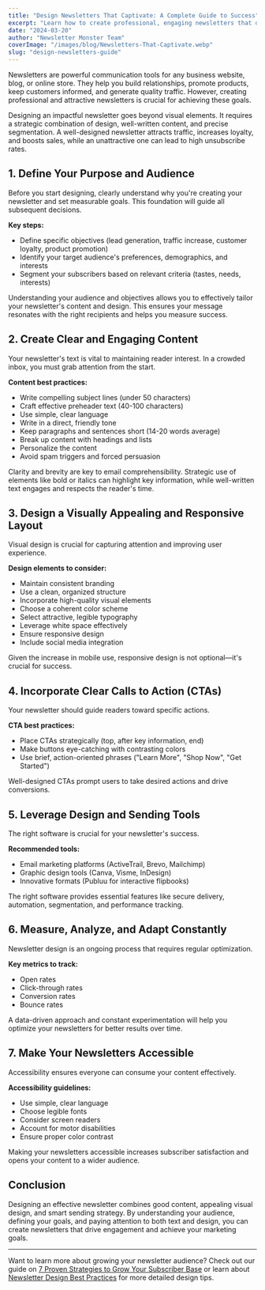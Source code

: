 ```yaml
---
title: "Design Newsletters That Captivate: A Complete Guide to Success"
excerpt: "Learn how to create professional, engaging newsletters that drive results. From content strategy to visual design, discover the key elements that make newsletters successful."
date: "2024-03-20"
author: "Newsletter Monster Team"
coverImage: "/images/blog/Newsletters-That-Captivate.webp"
slug: "design-newsletters-guide"
---
```


Newsletters are powerful communication tools for any business website, blog, or online store. They help you build relationships, promote products, keep customers informed, and generate quality traffic. However, creating professional and attractive newsletters is crucial for achieving these goals.

Designing an impactful newsletter goes beyond visual elements. It requires a strategic combination of design, well-written content, and precise segmentation. A well-designed newsletter attracts traffic, increases loyalty, and boosts sales, while an unattractive one can lead to high unsubscribe rates.

## 1. Define Your Purpose and Audience

Before you start designing, clearly understand why you're creating your newsletter and set measurable goals. This foundation will guide all subsequent decisions.

**Key steps:**

- Define specific objectives (lead generation, traffic increase, customer loyalty, product promotion)
- Identify your target audience's preferences, demographics, and interests
- Segment your subscribers based on relevant criteria (tastes, needs, interests)

Understanding your audience and objectives allows you to effectively tailor your newsletter's content and design. This ensures your message resonates with the right recipients and helps you measure success.

## 2. Create Clear and Engaging Content

Your newsletter's text is vital to maintaining reader interest. In a crowded inbox, you must grab attention from the start.

**Content best practices:**

- Write compelling subject lines (under 50 characters)
- Craft effective preheader text (40-100 characters)
- Use simple, clear language
- Write in a direct, friendly tone
- Keep paragraphs and sentences short (14-20 words average)
- Break up content with headings and lists
- Personalize the content
- Avoid spam triggers and forced persuasion

Clarity and brevity are key to email comprehensibility. Strategic use of elements like bold or italics can highlight key information, while well-written text engages and respects the reader's time.

## 3. Design a Visually Appealing and Responsive Layout

Visual design is crucial for capturing attention and improving user experience.

**Design elements to consider:**

- Maintain consistent branding
- Use a clean, organized structure
- Incorporate high-quality visual elements
- Choose a coherent color scheme
- Select attractive, legible typography
- Leverage white space effectively
- Ensure responsive design
- Include social media integration

Given the increase in mobile use, responsive design is not optional—it's crucial for success.

## 4. Incorporate Clear Calls to Action (CTAs)

Your newsletter should guide readers toward specific actions.

**CTA best practices:**

- Place CTAs strategically (top, after key information, end)
- Make buttons eye-catching with contrasting colors
- Use brief, action-oriented phrases ("Learn More", "Shop Now", "Get Started")

Well-designed CTAs prompt users to take desired actions and drive conversions.

## 5. Leverage Design and Sending Tools

The right software is crucial for your newsletter's success.

**Recommended tools:**

- Email marketing platforms (ActiveTrail, Brevo, Mailchimp)
- Graphic design tools (Canva, Visme, InDesign)
- Innovative formats (Publuu for interactive flipbooks)

The right software provides essential features like secure delivery, automation, segmentation, and performance tracking.

## 6. Measure, Analyze, and Adapt Constantly

Newsletter design is an ongoing process that requires regular optimization.

**Key metrics to track:**

- Open rates
- Click-through rates
- Conversion rates
- Bounce rates

A data-driven approach and constant experimentation will help you optimize your newsletters for better results over time.

## 7. Make Your Newsletters Accessible

Accessibility ensures everyone can consume your content effectively.

**Accessibility guidelines:**

- Use simple, clear language
- Choose legible fonts
- Consider screen readers
- Account for motor disabilities
- Ensure proper color contrast

Making your newsletters accessible increases subscriber satisfaction and opens your content to a wider audience.

## Conclusion

Designing an effective newsletter combines good content, appealing visual design, and smart sending strategy. By understanding your audience, defining your goals, and paying attention to both text and design, you can create newsletters that drive engagement and achieve your marketing goals.

---

Want to learn more about growing your newsletter audience? Check out our guide on [7 Proven Strategies to Grow Your Subscriber Base](/blog/newsletter-strategy/7-proven-strategies-to-grow-subscriber-base) or learn about [Newsletter Design Best Practices](/blog/newsletter-design/newsletter-design-best-practices) for more detailed design tips.
